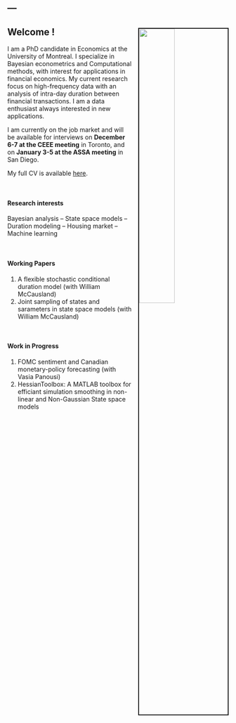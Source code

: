 ---
---

<img src="images/front.jpg" style="width:40%; border:2px solid; margin-left:15px; margin-top:15px" align="right">

<link rel="stylesheet" href="styles.css" type= "text/css">

## Welcome !

I am a PhD candidate in Economics at the University of Montreal.
I specialize in Bayesian econometrics and Computational methods, with interest for applications in financial economics.
My current research focus on high-frequency data with an analysis of intra-day duration between financial transactions.
I am a data enthusiast always interested in new applications.

I am currently on the job market and will be available for interviews on **December 6-7 at the CEEE meeting** in Toronto, and on **January 3-5 at the ASSA meeting** in San Diego.

My full CV is available [here](SamuelGingras_CV.pdf).

&nbsp;

#### Research interests
Bayesian analysis -- State space models -- Duration modeling -- Housing market -- Machine learning

&nbsp;

#### Working Papers
1. A flexible stochastic conditional duration model
(with William McCausland)
2. Joint sampling of states and sarameters in state space models 
(with William McCausland)

&nbsp;

#### Work in Progress
1. FOMC sentiment and Canadian monetary-policy forecasting
(with Vasia Panousi)
2. HessianToolbox: A MATLAB toolbox for efficiant simulation smoothing in non-linear and Non-Gaussian State space models